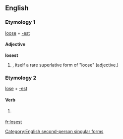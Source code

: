 ==English==

===Etymology 1===
[[loose]] + [[-est]]

====Adjective====
'''losest'''

# {{misspelling of|loosest|nodot=true}}, itself a rare superlative form of "loose" (adjective.)

===Etymology 2===
[[lose]] + [[-est]]

====Verb====
{{infl|en|verb form}}

# {{archaic}} {{form of|Second-person singular simple present form|lose}}

[[Category:English second-person singular forms]]

[[fr:losest]]